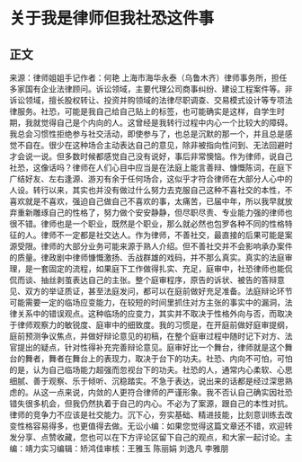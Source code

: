 # 关于我是律师但我社恐这件事
## 正文
来源：律师姐姐手记作者：何艳 上海市海华永泰（乌鲁木齐）律师事务所，担任多家国有企业法律顾问。诉讼领域，主要代理公司商事纠纷、建设工程案件等。非诉讼领域，擅长股权转让、投资并购领域的法律尽职调查、交易模式设计等专项法律服务。社恐，可能是我自己给自己贴上的标签，也可能确实是这样，自学生时期，我就觉得自己是个内向的人。这曾经是我转行过程中内心一个比较大的障碍。我总会习惯性拒绝参与社交活动，即使参与了，也总是沉默的那一个，并且总是感觉不自在。很少在这种场合主动表达自己的意见，除非被指向性问到、无法回避时才会说一说。但多数时候都感觉自己没有说好，事后非常懊恼。作为律师，说自己社恐，这像话吗？律师在人们心目中应当是在法庭上能言善辩、慷慨陈词，在庭下广结好友、左右逢源、游刃有余于任何场合，这似乎才符合律师在大部分人心中的人设。转行以来，其实也并没有做过什么努力去克服自己这种不喜社交的本性，不喜欢就是不喜欢，强迫自己做自己不喜欢的事，太痛苦，已届中年，所以我早就放弃重新雕琢自己的性格了，努力做个安安静静，但尽职尽责、专业能力强的律师也很不错。律师也是一个职业，既然是个职业，那么就必然也包罗各种不同的性格特征的人。律师不一定都是社交达人。作为律师，不善社交，最直接的后果可能是案源受限。律师的大部分业务可能来源于熟人介绍。但不善社交并不会影响承办案件的质量。律政剧中律师慷慨激扬、舌战群雄的戏码，并不那么真实。真实的法庭审理，是一套固定的流程，如果庭下工作做得扎实、充足，庭审中，社恐律师也能侃侃而谈、抽丝剥茧表达自己的主张。整个庭审程序，原告的诉状、被告的答辩意见、双方的举证质证，甚至法庭发问，都可以在庭前做好充足准备。法庭辩论环节可能需要一定的临场应变能力，在较短的时间里抓住对方主张的事实中的漏洞，法律关系中的错误观点。这种临场的应变力，其实并不取决于性格外向与否，而取决于律师观察力的敏锐度、庭审中的细致度。我的习惯是，在开庭前做好庭审提纲，庭前预测争议焦点，并做好辩论意见的初稿，在整个庭审过程中随时记下对方、法官提出的疑点，针对性得补充完善辩论意见。庭审好比一个舞台，律师就是这个舞台的舞者，舞者在舞台上的表现力，取决于台下的功夫。社恐、内向不可怕，可怕的是，认为自己临场能力超强而忽视台下的功夫。社恐的人，通常内心柔软、心思细腻、善于观察、乐于倾听、沉稳踏实。不急于表达，说出来的话都是经过深思熟虑的。从这一点来说，内敛的人更符合律师的严谨形象。我不否认自己确实因社恐错失很多机会，但我仍然执着于自己的内心。不必为了案源，跟自己的本性对抗。律师的竞争力不应该是社交能力。沉下心，夯实基础、精进技能，比刻意训练去改变性格容易得多，也更值得去做。无讼小编：如果您觉得这篇文章还不错，欢迎转发分享、点赞收藏，您也可以在下方评论区留下自己的观点，和大家一起讨论。主编：靖力实习编辑：矫鸿佳审核：王雅玉 陈丽娟 刘逸凡 李雅朋